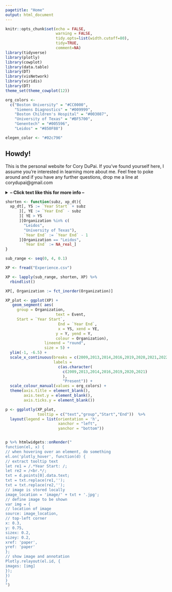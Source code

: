 ```yaml
---
pagetitle: "Home"
output: html_document
---
```


<style>
.fold-btn { float: left; }
</style>

<script type="text/javascript">
$(document).ready(function() {
  $(".fold").prepend("<button class=\"fold-btn\">read more</button>");
  $(".fold").children("code").toggle();
  $(".fold-btn").on("click", function() {
    if($(this).text() === "hide") {
      $(this).text("read more");
    } else {
      $(this).text("hide");
    }
    $(this).next("code").toggle("linear");
  })
});
</script>


```r
knitr::opts_chunk$set(echo = FALSE, 
                      warning = FALSE,
                      tidy.opts=list(width.cutoff=80), 
                      tidy=TRUE,
                      comment=NA)
library(tidyverse)
library(plotly)
library(cowplot)
library(data.table)
library(DT)
library(visNetwork)
library(viridis)
library(DT)
theme_set(theme_cowplot(12))

org_colors <-
  c("Boston University" = "#CC0000",
    "Siemens Diagnostics" = "#009999",
    "Boston Children's Hospital" = "#003087",
    "University of Texas" = "#BF5700",
    "Genentech" = "#005596",
    "Leidos" = "#850F88")

elegen_color <- "#02c796"
```

## Howdy! 
This is the personal website for Cory DuPai. If you've found yourself here, I assume you're interested in learning more about me. Feel free to poke around and if you have any further questions, drop me a line at corydupai@gmail.com

<details>
<Summary> <b>-- Click text like this for more info --</b> </Summary>

Here is a quick rundown of my educational and employment background, feel free to poke around the CV tab for more detail.
</details>

```r
shorten <- function(subz, xp_dt){
  xp_dt[, YS := `Year Start` + subz
      ][, YE := `Year End` - subz
      ][ YE > YS
      ][Organization %in% c(
        "Leidos",
        "University of Texas"), 
        `Year End` := `Year End` - 1
      ][Organization == "Leidos",
        `Year End` := NA_real_]
}

sub_range <- seq(0, 4, 0.1)

XP <- fread("Experience.csv")

XP <- lapply(sub_range, shorten, XP) %>% 
  rbindlist()

XP[, Organization := fct_inorder(Organization)]

XP_plot <- ggplot(XP) +
   geom_segment( aes(  
     group = Organization,
                      text = Event,
     Start = `Year Start`,
                       End = `Year End`,
                       x = YS, xend = YE, 
                      y = Y, yend = Y,
                      colour = Organization),
                 lineend = "round",
                 size = 5) +
  ylim(-1, -6.5) +
  scale_x_continuous(breaks = c(2009,2013,2014,2016,2019,2020,2021,2022),
                     labels = 
                       c(as.character(
                         c(2009,2013,2014,2016,2019,2020,2021)
                         ),
                         "Present")) +
  scale_colour_manual(values = org_colors) +
  theme(axis.title = element_blank(),
        axis.text.y = element_blank(), 
        axis.ticks.y = element_blank())

p <- ggplotly(XP_plot,
              tooltip = c("text","group","Start","End"))  %>% 
  layout(legend = list(orientation = 'h',
                       xanchor = "left",
                       yanchor = "bottom"))


p %>% htmlwidgets::onRender("
function(el, x) {
// when hovering over an element, do something
el.on('plotly_hover', function(d) {
// extract tooltip text
let re1 = /.*Year Start: /;
let re2 = /<br.*/;
txt = d.points[0].data.text;
txt = txt.replace(re1,'');
txt = txt.replace(re2,'');
// image is stored locally
image_location = 'image/' + txt + '.jpg';
// define image to be shown
var img = {
// location of image
source: image_location,
// top-left corner
x: 0.3,
y: 0.75,
sizex: 0.2,
sizey: 0.2,
xref: 'paper',
yref: 'paper'
};
// show image and annotation
Plotly.relayout(el.id, {
images: [img]
});
})
}
")

```
